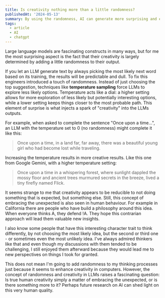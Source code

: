 ```yaml
---
title: Is creativity nothing more than a little randomness?
publishedAt: '2024-05-13'
summary: By using the randomness, AI can generate more surprising and engaging text, similar to how some human thinkers benefit from unconventional approaches. This post explores the concept of randomness in AI and its implications for creativity.
tags:
  - article
  - AI
  - chatgpt
---
```


Large language models are fascinating constructs in many ways, but for me the most surprising aspect is the fact that their creativity is largely determined by adding a little randomness to their output.

If you let an LLM generate text by always picking the most likely next word based on its training, the results will be predictable and dull. To fix this engineers introduced a touch of randomness. Instead of just choosing the top suggestion, techniques like **temperature sampling** force LLMs to explore less likely options. Temperature acts like a dial: a higher setting allows for more exploration of less likely but potentially interesting options, while a lower setting keeps things closer to the most probable path. This element of surprise is what injects a spark of "creativity" into the LLMs outputs.

For example, when asked to complete the sentence "Once upon a time...", an LLM with the temperature set to 0 (no randomness) might complete it like this:

> Once upon a time, in a land far, far away, there was a beautiful young girl who had become lost while traveling.

Increasing the temperature results in more creative results. Like this one from Google Gemini, with a higher temperature setting:

> Once upon a time in a whispering forest, where sunlight dappled the mossy floor and ancient trees murmured secrets in the breeze, lived a tiny firefly named Flick.

It seems strange to me that creativity appears to be reducible to not doing something that is expected, but something else. Still, this concept of embracing the unexpected is also seen in human behaviour. For example in California there are people who have build a philosophy around this idea. When everyone thinks A, they defend !A. They hope this contrarian approach will lead them valuable new insights.

I also know some people that have this interesting character trait to think differently, by not choosing the most likely idea, but the second or third one - or sometimes even the most unlikely idea. I've always admired thinkers like that and even though my discussions with them tended to be challenging, I still enjoyed them afterward because they would lead me to new perspectives on things I took for granted.

This does not mean I'm going to add randomness to my thinking processes just because it seems to enhance creativity in computers. However, the concept of randomness and creativity in LLMs raises a fascinating question: Is true human creativity simply a matter of embracing the unexpected, or is there something more to it? Perhaps future research on AI can shed light on this very human quality.
